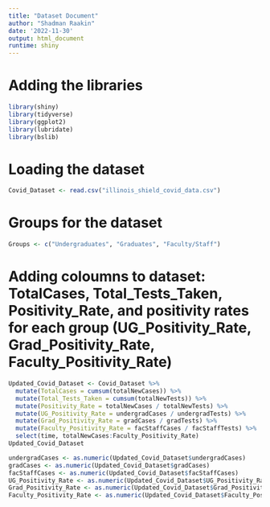 ```yaml
---
title: "Dataset Document"
author: "Shadman Raakin"
date: '2022-11-30'
output: html_document
runtime: shiny
---
```


# Adding the libraries
```r
library(shiny)
library(tidyverse)
library(ggplot2)
library(lubridate)
library(bslib)
```

# Loading the dataset
```r
Covid_Dataset <- read.csv("illinois_shield_covid_data.csv")
```


# Groups for the dataset
```r
Groups <- c("Undergraduates", "Graduates", "Faculty/Staff")
```

# Adding coloumns to dataset: TotalCases, Total_Tests_Taken, Positivity_Rate, and positivity rates for each group (UG_Positivity_Rate, Grad_Positivity_Rate, Faculty_Positivity_Rate)
```r
Updated_Covid_Dataset <- Covid_Dataset %>% 
  mutate(TotalCases = cumsum(totalNewCases)) %>% 
  mutate(Total_Tests_Taken = cumsum(totalNewTests)) %>%
  mutate(Positivity_Rate = totalNewCases / totalNewTests) %>%
  mutate(UG_Positivity_Rate = undergradCases / undergradTests) %>%
  mutate(Grad_Positivity_Rate = gradCases / gradTests) %>%
  mutate(Faculty_Positivity_Rate = facStaffCases / facStaffTests) %>%
  select(time, totalNewCases:Faculty_Positivity_Rate) 
Updated_Covid_Dataset

```


```r
undergradCases <- as.numeric(Updated_Covid_Dataset$undergradCases)
gradCases <- as.numeric(Updated_Covid_Dataset$gradCases)
facStaffCases <- as.numeric(Updated_Covid_Dataset$facStaffCases)
UG_Positivity_Rate <- as.numeric(Updated_Covid_Dataset$UG_Positivity_Rate)
Grad_Positivity_Rate <- as.numeric(Updated_Covid_Dataset$Grad_Positivity_Rate)
Faculty_Positivity_Rate <- as.numeric(Updated_Covid_Dataset$Faculty_Positivity_Rate)
```




